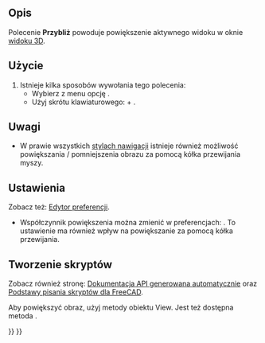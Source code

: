 <languages/>

{{Docnav/pl
|[[Std_ViewIvIssueCamPos/pl|Parametry ujęcia widoku]]
|[[Std_ViewZoomOut/pl|Oddal widok]]
|[[Std_View_Menu/pl|Menu Widok]]
|IconL=Std_ViewIvIssueCamPos.svg
|IconR=Std_ViewZoomOut.svg
|IconC=Freecad.svg
}}

{{GuiCommand/pl
|Name=Std ViewZoomIn
|Name/pl=Std: Przybliż widok
|MenuLocation=Widok → Powiększenie → Przybliż
|Workbenches=wszystkie
|Shortcut={{KEY|Ctrl}} + {{KEY|+}}
|SeeAlso=[[Std_ViewZoomOut/pl|Oddal]], [[Std_ViewBoxZoom/pl|Powiększ obszar]]
}}

<span id="Description"></span>
==Opis== 

Polecenie '''Przybliż''' powoduje powiększenie aktywnego widoku w oknie [[3D_view/pl|widoku 3D]].

<span id="Usage"></span>
==Użycie==

# Istnieje kilka sposobów wywołania tego polecenia:
#* Wybierz z menu opcję {{MenuCommand|Widok → Powiększenie → [[Image:Std_ViewZoomIn.svg|16px]] Przybliż}}.
#* Użyj skrótu klawiaturowego: {{KEY|Ctrl}} + {{KEY|+}}.

<span id="Notes"></span>
==Uwagi==

* W prawie wszystkich [[Mouse_navigation/pl|stylach nawigacji]] istnieje również możliwość powiększania / pomniejszenia obrazu za pomocą kółka przewijania myszy.

<span id="Preferences"></span>
==Ustawienia==

Zobacz też: [[Preferences_Editor/pl|Edytor preferencji]].

* Współczynnik powiększenia można zmienić w preferencjach: {{MenuCommand|Edycja → Preferencje ... → Wyświetlanie → Nawigacja → Krok powiększenia}}. To ustawienie ma również wpływ na powiększanie za pomocą kółka przewijania.

<span id="Scripting"></span>
==Tworzenie skryptów==

Zobacz również stronę: [https://freecad.github.io/SourceDoc/ Dokumentacja API generowana automatycznie] oraz [[FreeCAD_Scripting_Basics/pl|Podstawy pisania skryptów dla FreeCAD]].

Aby powiększyć obraz, użyj metody {{incode|zoomIn}} obiektu View. Jest też dostępna metoda {{incode|zoomOut}}.

{{Code|code=
import FreeCADGui

view = FreeCADGui.ActiveDocument.ActiveView
view.zoomIn()
}}


{{Docnav/pl
|[[Std_ViewIvIssueCamPos/pl|Parametry ujęcia widoku]]
|[[Std_ViewZoomOut/pl|Oddal widok]]
|[[Std_View_Menu/pl|Menu Widok]]
|IconL=Std_ViewIvIssueCamPos.svg
|IconR=Std_ViewZoomOut.svg
|IconC=Freecad.svg
}}

{{Std_Base_navi{{#translation:}}}}
{{Userdocnavi{{#translation:}}}}